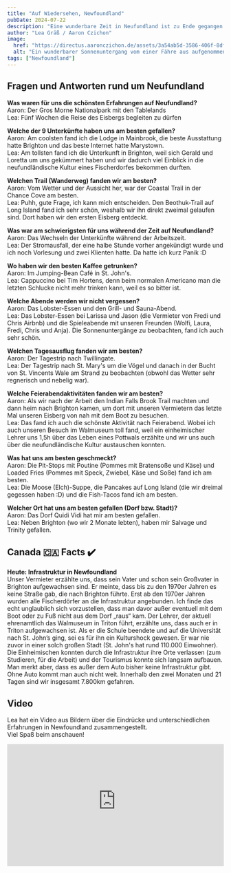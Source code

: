 ```yaml
---
title: "Auf Wiedersehen, Newfoundland"
pubDate: 2024-07-22
description: "Eine wunderbare Zeit in Neufundland ist zu Ende gegangen. Wir haben Gegenseitig ein kleines Interview geführt."
author: "Lea Gräß / Aaron Czichon"
image:
  href: "https://directus.aaronczichon.de/assets/3a54ab5d-3586-406f-8df7-98b250675fd4.jpg?quality=70&width=1600"
  alt: "Ein wunderbarer Sonnenuntergang vom einer Fähre aus aufgenommen. Man sieht viel Wasser und im Hintergrund eine Landzunge."
tags: ["Newfoundland"]
---
```



## Fragen und Antworten rund um Neufundland

**Was waren für uns die schönsten Erfahrungen auf Neufundland?**  
Aaron: Der Gros Morne Nationalpark mit den Tablelands  
Lea: Fünf Wochen die Reise des Eisbergs begleiten zu dürfen

**Welche der 9 Unterkünfte haben uns am besten gefallen?**  
Aaron: Am coolsten fand ich die Lodge in Mainbrook, die beste Ausstattung hatte Brighton und das beste Internet hatte Marystown.  
Lea: Am tollsten fand ich die Unterkunft in Brighton, weil sich Gerald und Loretta um uns gekümmert haben und wir dadurch viel Einblick in die neufundländische Kultur eines Fischerdorfes bekommen durften.

**Welchen Trail (Wanderweg) fanden wir am besten?**  
Aaron: Vom Wetter und der Aussicht her, war der Coastal Trail in der Chance Cove am besten.  
Lea: Puhh, gute Frage, ich kann mich entscheiden. Den Beothuk-Trail auf Long Island fand ich sehr schön, weshalb wir ihn direkt zweimal gelaufen sind. Dort haben wir den ersten Eisberg entdeckt.

**Was war am schwierigsten für uns während der Zeit auf Neufundland?**  
Aaron: Das Wechseln der Unterkünfte während der Arbeitszeit.  
Lea: Der Stromausfall, der eine halbe Stunde vorher angekündigt wurde und ich noch Vorlesung und zwei Klienten hatte. Da hatte ich kurz Panik :D

<DirectusGallery folderName="29 Farewell Newfoundland" />

**Wo haben wir den besten Kaffee getrunken?**  
Aaron: Im Jumping-Bean Café in St. John's.  
Lea: Cappuccino bei Tim Hortens, denn beim normalen Americano man die letzten Schlucke nicht mehr trinken kann, weil es so bitter ist.

**Welche Abende werden wir nicht vergessen?**  
Aaron: Das Lobster-Essen und den Grill- und Sauna-Abend.  
Lea: Das Lobster-Essen bei Larissa und Jason (die Vermieter von Fredi und Chris Airbnb) und die Spieleabende mit unseren Freunden (Wolfi, Laura, Fredi, Chris und Anja). Die Sonnenuntergänge zu beobachten, fand ich auch sehr schön.

**Welchen Tagesausflug fanden wir am besten?**  
Aaron: Der Tagestrip nach Twillingate.  
Lea: Der Tagestrip nach St. Mary's um die Vögel und danach in der Bucht von St. Vincents Wale am Strand zu beobachten (obwohl das Wetter sehr regnerisch und nebelig war).

**Welche Feierabendaktivitäten fanden wir am besten?**  
Aaron: Als wir nach der Arbeit den Indian Falls Brook Trail machten und dann heim nach Brighton kamen, um dort mit unseren Vermietern das letzte Mal unseren Eisberg von nah mit dem Boot zu besuchen.  
Lea: Das fand ich auch die schönste Aktivität nach Feierabend. Wobei ich auch unseren Besuch im Walmuseum toll fand, weil ein einheimischer Lehrer uns 1,5h über das Leben eines Pottwals erzählte und wir uns auch über die neufundländische Kultur austauschen konnten.

**Was hat uns am besten geschmeckt?**  
Aaron: Die Pit-Stops mit Poutine (Pommes mit Bratensoße und Käse) und Loaded Fries (Pommes mit Speck, Zwiebel, Käse und Soße) fand ich am besten.  
Lea: Die Moose (Elch)-Suppe, die Pancakes auf Long Island (die wir dreimal gegessen haben :D) und die Fish-Tacos fand ich am besten.

**Welcher Ort hat uns am besten gefallen (Dorf bzw. Stadt)?**  
Aaron: Das Dorf Quidi Vidi hat mir am besten gefallen.  
Lea: Neben Brighton (wo wir 2 Monate lebten), haben mir Salvage und Trinity gefallen.

## Canada 🇨🇦 Facts ✔️

**Heute: Infrastruktur in Newfoundland**  
Unser Vermieter erzählte uns, dass sein Vater und schon sein Großvater in Brighton aufgewachsen sind. Er meinte, dass bis zu den 1970er Jahren es keine Straße gab, die nach Brighton führte. Erst ab den 1970er Jahren wurden alle Fischerdörfer an die Infrastruktur angebunden. Ich finde das echt unglaublich sich vorzustellen, dass man davor außer eventuell mit dem Boot oder zu Fuß nicht aus dem Dorf „raus“ kam. Der Lehrer, der aktuell ehrenamtlich das Walmuseum in Triton führt, erzählte uns, dass auch er in Triton aufgewachsen ist. Als er die Schule beendete und auf die Universität nach St. John’s ging, sei es für ihn ein Kulturshock gewesen. Er war nie zuvor in einer solch großen Stadt (St. John's hat rund 110.000 Einwohner).  
Die Einheimischen konnten durch die Infrastruktur ihre Orte verlassen (zum Studieren, für die Arbeit) und der Tourismus konnte sich langsam aufbauen. Man merkt aber, dass es außer dem Auto bisher keine Infrastruktur gibt. Ohne Auto kommt man auch nicht weit. Innerhalb den zwei Monaten und 21 Tagen sind wir insgesamt 7.800km gefahren.

## Video

Lea hat ein Video aus Bildern über die Eindrücke und unterschiedlichen Erfahrungen in Newfoundland zusammengestellt.  
Viel Spaß beim anschauen!

<div style="position: relative; padding-top: 56.25%;">
  <iframe
    src="https://customer-rnx58v5rm01lsk0m.cloudflarestream.com/f5e5af16546d95bd46e501038529ff1d/iframe?poster=https%3A%2F%2Fcustomer-rnx58v5rm01lsk0m.cloudflarestream.com%2Ff5e5af16546d95bd46e501038529ff1d%2Fthumbnails%2Fthumbnail.jpg%3Ftime%3D%26height%3D600"
    loading="lazy"
    style="border: none; position: absolute; top: 0; left: 0; height: 100%; width: 100%;"
    allow="accelerometer; gyroscope; autoplay; encrypted-media; picture-in-picture;"
    allowfullscreen="true"
  ></iframe>
</div>
